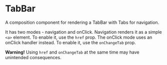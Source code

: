 
# TabBar

A composition component for rendering a TabBar with Tabs for navigation.

It has two modes - navigation and onClick. Navigation renders it as a simple `<a>` element. To enable it, use the `href` prop. The onClick mode uses an onClick handler instead. To enable it, use the `onChangeTab` prop.

**Warning!** Using `href` and `onChangeTab` at the same time may have unintended consequences.

<Props of={TabsBar} />
